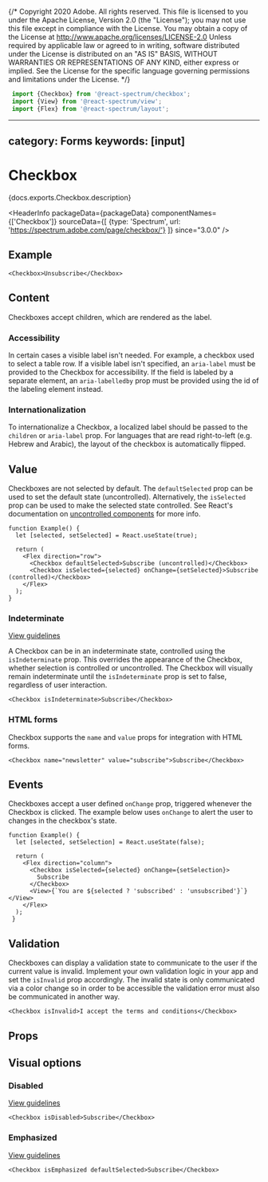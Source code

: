 {/* Copyright 2020 Adobe. All rights reserved.
This file is licensed to you under the Apache License, Version 2.0 (the "License");
you may not use this file except in compliance with the License. You may obtain a copy
of the License at http://www.apache.org/licenses/LICENSE-2.0
Unless required by applicable law or agreed to in writing, software distributed under
the License is distributed on an "AS IS" BASIS, WITHOUT WARRANTIES OR REPRESENTATIONS
OF ANY KIND, either express or implied. See the License for the specific language
governing permissions and limitations under the License. */}



```jsx import
 import {Checkbox} from '@react-spectrum/checkbox';
 import {View} from '@react-spectrum/view';
 import {Flex} from '@react-spectrum/layout';
 ```

---
category: Forms
keywords: [input]
---

# Checkbox

<PageDescription>{docs.exports.Checkbox.description}</PageDescription>

<HeaderInfo
 packageData={packageData}
 componentNames={['Checkbox']}
 sourceData={[
 {type: 'Spectrum', url: 'https://spectrum.adobe.com/page/checkbox/'}
 ]}
 since="3.0.0" />

## Example

```tsx example
<Checkbox>Unsubscribe</Checkbox>
```

## Content

Checkboxes accept children, which are rendered as the label.

### Accessibility

In certain cases a visible label isn't needed. For example, a checkbox used to select a table row.
If a visible label isn't specified, an `aria-label` must be provided to the Checkbox for accessibility.
If the field is labeled by a separate element, an `aria-labelledby` prop must be provided using the id of the labeling element instead.

### Internationalization

To internationalize a Checkbox, a localized label should be passed to the `children` or `aria-label` prop.
For languages that are read right-to-left (e.g. Hebrew and Arabic), the layout of the checkbox is automatically flipped.

## Value

Checkboxes are not selected by default. The `defaultSelected` prop can be used to set the default state (uncontrolled).
Alternatively, the `isSelected` prop can be used to make the selected state controlled. See React's documentation on [uncontrolled components](https://reactjs.org/docs/uncontrolled-components.html) for more info.

```tsx example
function Example() {
  let [selected, setSelected] = React.useState(true);

  return (
    <Flex direction="row">
      <Checkbox defaultSelected>Subscribe (uncontrolled)</Checkbox>
      <Checkbox isSelected={selected} onChange={setSelected}>Subscribe (controlled)</Checkbox>
    </Flex>
  );
}
```

### Indeterminate
[View guidelines](https://spectrum.adobe.com/page/checkbox/#Mixed-value)

A Checkbox can be in an indeterminate state, controlled using the `isIndeterminate` prop.
This overrides the appearance of the Checkbox, whether selection is controlled or uncontrolled.
The Checkbox will visually remain indeterminate until the `isIndeterminate` prop is set to false, regardless of user interaction.

```tsx example
<Checkbox isIndeterminate>Subscribe</Checkbox>
```

### HTML forms

Checkbox supports the `name` and `value` props for integration with HTML forms.

```tsx example
<Checkbox name="newsletter" value="subscribe">Subscribe</Checkbox>
```

## Events

Checkboxes accept a user defined `onChange` prop, triggered whenever the Checkbox is clicked.
The example below uses `onChange` to alert the user to changes in the checkbox's state.

```tsx example
function Example() {
  let [selected, setSelection] = React.useState(false);

  return (
    <Flex direction="column">
      <Checkbox isSelected={selected} onChange={setSelection}>
        Subscribe
      </Checkbox>
      <View>{`You are ${selected ? 'subscribed' : 'unsubscribed'}`}</View>
    </Flex>
  );
 }
```

## Validation

Checkboxes can display a validation state to communicate to the user if the current value is invalid.
Implement your own validation logic in your app and set the `isInvalid` prop accordingly.
The invalid state is only communicated via a color change so in order to be accessible the validation error must also be communicated in another way.
```tsx example
<Checkbox isInvalid>I accept the terms and conditions</Checkbox>
```

## Props

<PropTable component={docs.exports.Checkbox} links={docs.links} />

## Visual options

### Disabled
[View guidelines](https://spectrum.adobe.com/page/checkbox/#Disabled)

```tsx example
<Checkbox isDisabled>Subscribe</Checkbox>
```

### Emphasized
[View guidelines](https://spectrum.adobe.com/page/checkbox/#Emphasized-or-not?)

```tsx example
<Checkbox isEmphasized defaultSelected>Subscribe</Checkbox>
```
